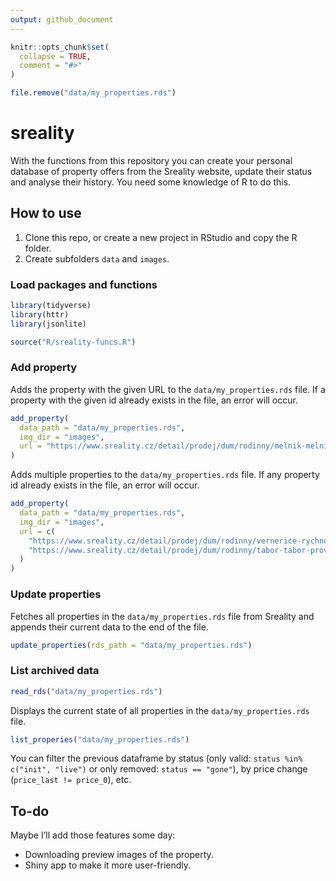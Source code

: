 ```yaml
---
output: github_document
---
```


<!-- README.md is generated from README.Rmd. Please edit that file -->

```r
knitr::opts_chunk$set(
  collapse = TRUE,
  comment = "#>"
)

file.remove("data/my_properties.rds")
```

# sreality

<!-- badges: start -->
<!-- badges: end -->

With the functions from this repository you can create your personal database of property offers from the Sreality website, update their status and analyse their history. You need some knowledge of R to do this.

## How to use

1. Clone this repo, or create a new project in RStudio and copy the R folder.
2. Create subfolders `data` and `images`.

### Load packages and functions

```r
library(tidyverse)
library(httr)
library(jsonlite)

source("R/sreality-funcs.R")
```

### Add property

Adds the property with the given URL to the `data/my_properties.rds` file. If a property with the given id already exists in the file, an error will occur.

```r
add_property(
  data_path = "data/my_properties.rds",
  img_dir = "images",
  url = "https://www.sreality.cz/detail/prodej/dum/rodinny/melnik-melnik-namesti-miru/3960968780"
)
```

Adds multiple properties to the `data/my_properties.rds` file. If any property id already exists in the file, an error will occur.

```r
add_property(
  data_path = "data/my_properties.rds",
  img_dir = "images",
  url = c(
    "https://www.sreality.cz/detail/prodej/dum/rodinny/vernerice-rychnov-/2752723036",
    "https://www.sreality.cz/detail/prodej/dum/rodinny/tabor-tabor-provaznicka/3936430428"
  )
)
```

### Update properties

Fetches all properties in the `data/my_properties.rds` file from Sreality and appends their current data to the end of the file.

```r
update_properties(rds_path = "data/my_properties.rds")
```

### List archived data

```r
read_rds("data/my_properties.rds")
```

Displays the current state of all properties in the `data/my_properties.rds` file.

```r
list_properies("data/my_properties.rds")
```

You can filter the previous dataframe by status (only valid: `status %in% c("init", "live")` or only removed: `status == "gone"`), by price change (`price_last != price_0`), etc.

## To-do

Maybe I'll add those features some day:

- Downloading preview images of the property.
- Shiny app to make it more user-friendly.
